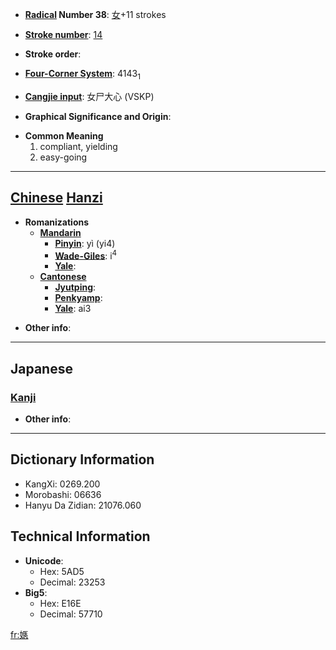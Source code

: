 * '''[[Wiktionary:Chinese radical index| Radical]] Number 38''': [[Wiktionary:Chinese radical index 女|女]]+11 strokes

* '''[[Wiktionary:Chinese total strokes index|Stroke number]]''': [[Wiktionary:Chinese total strokes index 14|14]]

* '''Stroke order''': 

* '''[[Wiktionary:Chinese four corner index|Four-Corner System]]''': 4143<sub>1</sub>

* '''[[Wiktionary:Chinese Cangjie index|Cangjie input]]''': 女尸大心 (VSKP)

* '''Graphical Significance and Origin''': 

* '''Common Meaning'''
*#compliant, yielding
*# easy-going


----

== [[Chinese]] [[Hanzi]] ==

* '''Romanizations'''
** '''[[Mandarin]]'''
*** '''[[Pinyin]]''': yì (yi4)
*** '''[[Wade-Giles]]''': i<sup>4</sup>
*** '''[[Yale]]''': 
** '''[[Cantonese]]'''
*** '''[[Jyutping]]''':
*** '''[[Penkyamp]]''': 
*** '''[[Yale]]''': ai3

* '''Other info''': 

----

==Japanese==
===[[Kanji]]===
{{kanji|on readings=[[えい]] (ei)|kun readings=[[しとやか]] (shitoyaka), [[すなお]] (sunao)}}

* '''Other info''':  

----

== Dictionary Information ==

* KangXi: 0269.200
* Morobashi: 06636
* Hanyu Da Zidian: 21076.060

== Technical Information ==

* '''Unicode''':
** Hex: 5AD5
** Decimal: 23253
* '''Big5''':
** Hex: E16E
** Decimal: 57710

[[fr:嫕]]